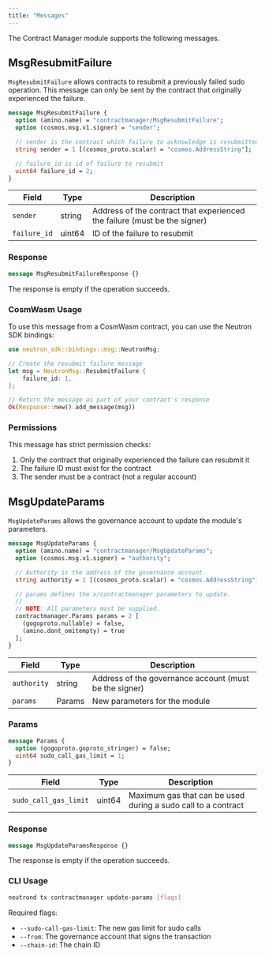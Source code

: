 ```yaml
---
title: "Messages"
---
```


The Contract Manager module supports the following messages.

## MsgResubmitFailure

`MsgResubmitFailure` allows contracts to resubmit a previously failed sudo operation. This message can only be sent by the contract that originally experienced the failure.

```protobuf
message MsgResubmitFailure {
  option (amino.name) = "contractmanager/MsgResubmitFailure";
  option (cosmos.msg.v1.signer) = "sender";

  // sender is the contract which failure to acknowledge is resubmitted.
  string sender = 1 [(cosmos_proto.scalar) = "cosmos.AddressString"];

  // failure_id is id of failure to resubmit
  uint64 failure_id = 2;
}
```

| Field | Type | Description |
| --- | --- | --- |
| `sender` | string | Address of the contract that experienced the failure (must be the signer) |
| `failure_id` | uint64 | ID of the failure to resubmit |

### Response

```protobuf
message MsgResubmitFailureResponse {}
```

The response is empty if the operation succeeds.

### CosmWasm Usage

To use this message from a CosmWasm contract, you can use the Neutron SDK bindings:

```rust
use neutron_sdk::bindings::msg::NeutronMsg;

// Create the resubmit failure message
let msg = NeutronMsg::ResubmitFailure { 
    failure_id: 1, 
};

// Return the message as part of your contract's response
Ok(Response::new().add_message(msg))
```

### Permissions

This message has strict permission checks:

1. Only the contract that originally experienced the failure can resubmit it
2. The failure ID must exist for the contract
3. The sender must be a contract (not a regular account)

## MsgUpdateParams

`MsgUpdateParams` allows the governance account to update the module's parameters.

```protobuf
message MsgUpdateParams {
  option (amino.name) = "contractmanager/MsgUpdateParams";
  option (cosmos.msg.v1.signer) = "authority";

  // Authority is the address of the governance account.
  string authority = 1 [(cosmos_proto.scalar) = "cosmos.AddressString"];

  // params defines the x/contractmanager parameters to update.
  //
  // NOTE: All parameters must be supplied.
  contractmanager.Params params = 2 [
    (gogoproto.nullable) = false,
    (amino.dont_omitempty) = true
  ];
}
```

| Field | Type | Description |
| --- | --- | --- |
| `authority` | string | Address of the governance account (must be the signer) |
| `params` | Params | New parameters for the module |

### Params

```protobuf
message Params {
  option (gogoproto.goproto_stringer) = false;
  uint64 sudo_call_gas_limit = 1;
}
```

| Field | Type | Description |
| --- | --- | --- |
| `sudo_call_gas_limit` | uint64 | Maximum gas that can be used during a sudo call to a contract |

### Response

```protobuf
message MsgUpdateParamsResponse {}
```

The response is empty if the operation succeeds.

### CLI Usage

```bash
neutrond tx contractmanager update-params [flags]
```

Required flags:
- `--sudo-call-gas-limit`: The new gas limit for sudo calls
- `--from`: The governance account that signs the transaction
- `--chain-id`: The chain ID 